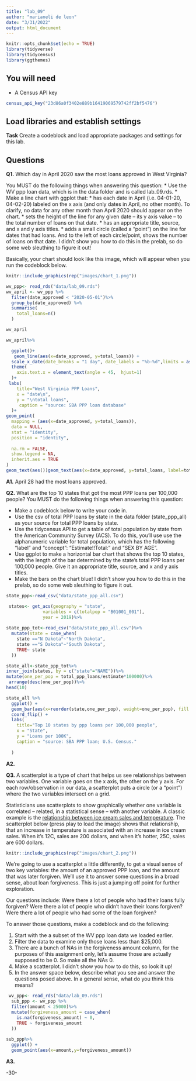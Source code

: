 ```yaml
---
title: "lab_09"
author: "marianeli de leon"
date: "3/31/2022"
output: html_document
---
```


```r
knitr::opts_chunk$set(echo = TRUE)
library(tidyverse)
library(tidycensus)
library(ggthemes)
```

## You will need

* A Census API key
```r
census_api_key("23d86a0f3402e889b16419069579742ff2bf5476")
```
## Load libraries and establish settings

**Task** Create a codeblock and load appropriate packages and settings for this lab.

## Questions

**Q1.** Which day in April 2020 saw the most loans approved in West Virginia? 

You MUST do the following things when answering this question:
* Use the WV ppp loan data, which is in the data folder and is called lab_09.rds.
* Make a line chart with ggplot that:
  * has each date in April (i.e. 04-01-20, 04-02-20) labeled on the x axis (and only dates in April, no other month). To clarify, no data for any other month than April 2020 should appear on the chart. 
  * sets the height of the line for any given date -- its y axis value -- to the total number of loans on that date.
  * has an appropriate title, source, and x and y axis titles. 
  * adds a small circle (called a "point") on the line for dates that had loans. And to the left of each circle/point, shows the number of loans on that date.  I didn't show you how to do this in the prelab, so do some web sleuthing to figure it out! 

Basically, your chart should look like this image, which will appear when you run the codeblock below. 

```r
knitr::include_graphics(rep("images/chart_1.png"))
```
```r
wv_ppp<- read_rds("data/lab_09.rds")
wv_april <- wv_ppp %>%
  filter(date_approved < "2020-05-01")%>%
  group_by(date_approved) %>%
  summarise(
    total_loans=n()
  )

wv_april
```
```r
wv_april%>%

  ggplot()+
   geom_line(aes(x=date_approved, y=total_loans)) + 
  scale_x_date(date_breaks = "1 day", date_labels = "%b-%d",limits = as.Date(c("2020-04-01", "2020-04-30"))) +
  theme(
    axis.text.x = element_text(angle = 45,  hjust=1)
  )+
 labs(
    title="West Virginia PPP Loans",
    x = "date\n",
    y = "\ntotal loans",
     caption = "source: SBA PPP loan database"
  )+
geom_point(
  mapping = (aes(x=date_approved, y=total_loans)),
  data = NULL,
  stat = "identity",
  position = "identity",
  
  na.rm = FALSE,
  show.legend = NA,
  inherit.aes = TRUE
)
geom_text(aes())geom_text(aes(x=date_approved, y=total_loans, label=total_loans),hjust=1, vjust=0)
```
**A1.** April 28 had the most loans approved. 

**Q2.** What are the top 10 states that got the most PPP loans per 100,000 people? You MUST do the following things when answering this question:

* Make a codeblock below to write your code in.
* Use the csv of total PPP loans by state in the data folder (state_ppp_all) as your source for total PPP loans by state.  
* Use the tidycensus API to get a table of total population by state from the American Community Survey (ACS). To do this, you'll use use the alphanumeric variable for total population, which has the following "label" and "concept": "Estimate!!Total:" and "SEX BY AGE".  
* Use ggplot to make a horizontal bar chart that shows the top 10 states, with the length of the bar determined by the state's total PPP loans per 100,000 people. Give it an appropriate title, source, and x and y axis titles. 
* Make the bars on the chart blue! I didn't show you how to do this in the prelab, so do some web sleuthing to figure it out.  
```r
state_ppp<-read_csv("data/state_ppp_all.csv")
```
```r
 states<- get_acs(geography = "state",
              variables = c(totalpop = "B01001_001"),
              year = 2019)%>%
 
state_ppp_tot<-read_csv("data/state_ppp_all.csv")%>%
  mutate(state = case_when(
    state =="N Dakota"~"North Dakota",
    state =="S Dakota"~"South Dakota",
    TRUE~ state
  ))

state_all<-state_ppp_tot%>%
inner_join(states, by = c("state"="NAME"))%>%
mutate(one_per_pop = total_ppp_loans/estimate*100000)%>%
 arrange(desc(one_per_pop))%>%
head(10)

state_all %>%
  ggplot() +
  geom_bar(aes(x=reorder(state,one_per_pop), weight=one_per_pop), fill = "blue") +
  coord_flip() + 
  labs(
    title="Top 10 states by ppp loans per 100,000 people",
    x = "State",
    y = "Loans per 100K",
    caption = "source: SBA PPP loan; U.S. Census."
    
  )

```

**A2.** 

**Q3.**  A scatterplot is a type of chart that helps us see relationships between two variables. One variable goes on the x axis, the other on the y axis.  For each row/observation in our data, a scatterplot puts a circle (or a "point") where the two variables intersect on a grid. 

Statisticians use scatterplots to show graphically whether one variable is correlated -- related, in a statistical sense -- with another variable.  A classic example is the [relationship between ice cream sales and temperature](https://www.mathsisfun.com/data/scatter-xy-plots.html).  The scatterplot below (press play to load the image) shows that relationship, that an increase in temperature is associated with an increase in ice cream sales. When it's 12C, sales are 200 dollars, and when it's hotter, 25C, sales are 600 dollars.

```r
knitr::include_graphics(rep("images/chart_2.png"))
```

We're going to use a scatterplot a little differently, to get a visual sense of two key variables: the amount of an approved PPP loan, and the amount that was later forgiven. We'll use it to answer some questions in a broad sense, about loan forgiveness.  This is just a jumping off point for further exploration. 

Our questions include: Were there a lot of people who had their loans fully forgiven?  Were there a lot of people who didn't have their loans forgiven? Were there a lot of people who had some of the loan forgiven? 

To answer those questions, make a codeblock and do the following:

1. Start with the a subset of the WV ppp loan data we loaded earlier.
2. Filter the data to examine only those loans less than $25,000.
3. There are a bunch of NAs in the forgiveness amount column, for the purposes of this assignment only, let's assume those are actually supposed to be 0. So make all the NAs 0. 
4. Make a scatterplot. I didn't show you how to do this, so look it up! 
5. In the answer space below, describe what you see and answer the questions posed above.  In a general sense, what do you think this means?  
```r
 wv_ppp<- read_rds("data/lab_09.rds")
  sub_ppp <- wv_ppp %>%
  filter(amount < 25000)%>%
  mutate(forgiveness_amount = case_when(
    is.na(forgiveness_amount) ~ 0,
    TRUE ~ forgiveness_amount
  ))
  
sub_ppp%>%
  ggplot() +
  geom_point(aes(x=amount,y=forgiveness_amount))
```
**A3.**  


-30-
